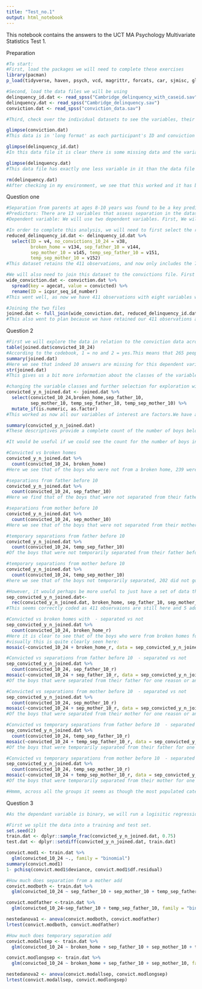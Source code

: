 ```yaml
---
title: "Test_no.1"
output: html_notebook
---
```


This notebook contains the answers to the UCT MA Psychology Multivariate Statistics Test 1.

Preparation
```r
#To start:
#First, load the packages we will need to complete these exercises
library(pacman)
p_load(tidyverse, haven, psych, vcd, magrittr, forcats, car, sjmisc, glm)

#Second, load the data files we will be using
delinquency_id.dat <- read_spss("Cambridge_delinquency_with_caseid.sav")
delinquency.dat <- read_spss("Cambridge_delinquency.sav")
conviction.dat <- read_spss("conviction_data.sav")

#Third, check over the individual datasets to see the variables, their classes and general structure

glimpse(conviction.dat)
#This data is in 'long format' as each participant's ID and conviction information is repeated length-ways a number of times for each age category in the data. There are seven distinct age categories, representing variables 5-11 in the codebook.

glimpse(delinquency_id.dat)
#In this data file it is clear there is some missing data and the variable names are not very understandable. This data is in 'wide format'.This dataset has 411 observations which is the same as the sample size mentioned in the documents, and 871 variables- which is 9 short of the full set mentioned in the codebook. However if one takes into account the seven age categories above, then it is only missing two from the full set mentioned in the codebook and these seem insignificant. It also includes an identification number.

glimpse(delinquency.dat)
#This data file has exactly one less variable in it than the data file with participant ID's. Based on a quick look at the data, it looks like the missing variable is V4, the ICPSR sequence ID number. The ID variable is likely to be quite useful for combining this data file with the conviction data file. Therefore, we will remove this data file from our environment as it unnecessarily duplicates information.

rm(delinquency.dat)
#After checking in my environment, we see that this worked and it has been removed.
```

Question one
```r
#Separation from parents at ages 8-10 years was found to be a key predictor of later offending (Farrington, 2001). However, the relationship between seperation and offending was not expanded on in great depth in the provided readings, despite there being a number of variables measuring this predictor in the data set. Therefore, this set of analyses intends to explore the relationship between the seperation from a parent and later offending in greater depth. 
#Predictors: There are 13 variables that assess separation in the dataset. Six variables focus on seperation up to the age of 5 years. Seven variables focus on separations occuring up to age 10. The variables also seem to distinguish between separation from a mother, father or either parent. Lastly, the variables also seem to distinguish between the length of separation; being permanent,lasting for a long time or temporary. We will only use the variables that specify separation occurring before age 10 as these variables should take into account any separations occurring up to age 5 anyway. Additionally, as separation was only measured at two points in time, the above-mentioned relationship seems to refer to separation up to 10 years of age specifically. Also, we already know a relationship exists between separation from parents and offending, so we will exclude all variables from our analysis that specify only that the child was separated from a parent. In other words, only variables that specifically add more information by stating whether the parent was a mother or father will be included in our data set for exploration. These variables should allow us to explore the nature of separation and it's relationship with offending quite well as they take into account who the child was separated from and the length of time they were separated for, as well as the reasons for the separation. Therefore, the predictors we are interested in include variables: 134, 144, 145, 151, 152.
#Dependent variable: We will use two dependent variables. First, We will be looking at predicting convictions across ages 10-24 years.This period takes into account juvenile offending and adult offending. As we are  interested in whether any convictions can be predicted, variable no. 11 seems appropriate for these analyses. In order to consider the extent of criminality, we will also include the variable 38, which considers the number of convictions a person had over 10-24 years of age.

#In order to complete this analysis, we will need to first select the relevant variables from the originial data file to make a more manageable dataset.We will also rename them so they make more sense.
reduced_delinquency_id.dat <- delinquency_id.dat %>% 
  select(ID = v4, no_convictions_10_24 = v38, 
         broken_home = v134, sep_father_10 = v144, 
         sep_mother_10 = v145, temp_sep_father_10 = v151, 
         temp_sep_mother_10 = v152)
#This dataset retains the 411 observations, and now only includes the 7 variables of interest.

#We will also need to join this dataset to the convictions file. First we need to convert the convictions data file to a length-ways data file, and ensure the joining variable is named the same.
wide_conviction.dat <- conviction.dat %>% 
  spread(key = agecat, value = convicted) %>% 
  rename(ID = icpsr_seq_id_number)
#This went well, as now we have 411 observations with eight variables which is what we expected. 

#Joining the two files
joined.dat <- full_join(wide_conviction.dat, reduced_delinquency_id.dat, by = "ID")
#This also went to plan because we have retained our 411 observations and have 14 variables now. Additionally, all our variable names make sense.This dataset shall be carried forward and used in analysis.
```

Question 2
```r
#First we will explore the data in relation to the conviction data across ages 10-24.
table(joined.dat$convicted_10_24)
#According to the codebook, 1 = no and 2 = yes.This means that 265 people over 14 years (from when they were 10 years old to 24 years old) were not convicted of a criminal offence, while 136 were.However, this only adds to 401.
summary(joined.dat)
#Here we see that indeed 10 answers are missing for this dependent variable, but that there were only two coding options - making this dependent variable suitable for use in a logistic regression.
str(joined.dat)
#This gives us a bit more information about the classes of the variables. Convicted from 10-24 is coded as a numeric variable when it is a categorical variable, so this will need to change. It looks like we will also need to change all our predictors in the same way.

#changing the variable classes and further selection for exploration with this dependent variable
convicted_y_n_joined.dat <- joined.dat %>% 
  select(convicted_10_24,broken_home,sep_father_10, 
         sep_mother_10, temp_sep_father_10, temp_sep_mother_10) %>% 
  mutate_if(is.numeric, as.factor)
#This worked as now all our variables of interest are factors.We have also reduced our dataset again strictly to just those variables of interest.

summary(convicted_y_n_joined.dat)
#These descriptives provide a complete count of the number of boys belonging to each category for each variable. Across all the counts we can see that majority of the boys (around 300) were coded 1 for each type of separation - indicating that most of the sample was not separated from a parent, no matter the type of separation considered.

#It would be useful if we could see the count for the number of boys in each category for each type of separation, by their offending outcome.

#Convicted vs broken homes
convicted_y_n_joined.dat %>% 
  count(convicted_10_24, broken_home) 
#Here we see that of the boys who were not from a broken home, 239 were not convicted, but 115 who were. Of the boys who were from a broken home but only due to death, 11 were not convicted and a similarly small number of 5 were. Of the boys who were from a broken home for other reasons, almost identical numbers were and were not convicted. 

#separations from father before 10
convicted_y_n_joined.dat %>% 
  count(convicted_10_24, sep_father_10) 
#Here we find that of the boys that were not separated from their father before turning 10, 180 were not convicted, but 73 were. Of the boys that were separated from their father due to a hospital visit or death, 44 were not later convicted, but 21 were. Of the boys that were separated from their father for other reasons, similar numbers of boys were and were not convicted.

#separations from mother before 10
convicted_y_n_joined.dat %>% 
  count(convicted_10_24, sep_mother_10) 
#Here we see that of the boys that were not separated from their mother before turning 10, 201 were not later convicted, and only 86 were. Of those that were separated due to death or a hospital stay, 45 did not go on to be convicted where are 28 did. Of the boys that were separated for other reasons, again very similar numbers went on to not get convicted and get convicted. 

#temporary separations from father before 10
convicted_y_n_joined.dat %>% 
  count(convicted_10_24, temp_sep_father_10)
#Of the boys that were not temporarily separated from their father before 10 years of age, 195 did not get convicted, but 78 did. of Those that were temporarily separated due to a hospital stay, 28 did not get later convicted but 22 did. Of those that were temporarily separated for other reasons, 32 did not get convicted but 22 did - the biggest difference so far for this category.

#temporary separations from mother before 10
convicted_y_n_joined.dat %>% 
  count(convicted_10_24, temp_sep_mother_10)
#here we see that of the boys not temporarily separated, 202 did not go on to get convicted while 92 did. Of those that were separated for a short time due to a hospital stay, 45 did not go on to get convicted but 26 did. Exactly the same number of boys who got temporarily separated for other reasons did and didn't become convicts.

#However, it would perhaps be more useful to just have a set of data that compares seperated vs not separated, instead of by separation being split by reasons. 
sep_convicted_y_n_joined.dat<- 
  rec(convicted_y_n_joined.dat, broken_home, sep_father_10, sep_mother_10, temp_sep_father_10, temp_sep_mother_10, rec = "1=1; 2=2; 3=2", append =  T)
#This seems correctly coded as 411 observaions are still here and 5 additional recoded variables.Briefly scanning over it looks like all 3's have now become 2's as well. yay! SO let's try again to spot a trend.

#Convicted vs broken homes with  - separated vs not
sep_convicted_y_n_joined.dat %>% 
  count(convicted_10_24, broken_home_r) 
#Here it is clear to see that of the boys who were from broken homes for one reason or another, almost the same number did and didn't go on to later get convicted, with marginally more going on to not get a conviction.
#visually this is quite clearly seen here:
mosaic(~convicted_10_24 + broken_home_r, data = sep_convicted_y_n_joined.dat)

#Convicted vs separations from father before 10  - separated vs not
sep_convicted_y_n_joined.dat %>% 
  count(convicted_10_24, sep_father_10_r) 
mosaic(~convicted_10_24 + sep_father_10_r, data = sep_convicted_y_n_joined.dat)
#Of the boys that were separated from their father for one reason or another, quite a few more didn't go on to convict than those who did.

#Convicted vs separations from mother before 10  - separated vs not
sep_convicted_y_n_joined.dat %>% 
  count(convicted_10_24, sep_mother_10_r) 
mosaic(~convicted_10_24 + sep_mother_10_r, data = sep_convicted_y_n_joined.dat)
#Of the boys that were separated from their mother for one reason or another, again quite a few more did not go on to convict than those that did.

#Convicted vs temporary separations from father before 10  - separated vs not
sep_convicted_y_n_joined.dat %>% 
  count(convicted_10_24, temp_sep_father_10_r) 
mosaic(~convicted_10_24 + temp_sep_father_10_r, data = sep_convicted_y_n_joined.dat)
#Of the boys that were temporarily separated from their father for one reason or another, again, more didn't go on to convict than those that did.

#Convicted vs temporary separations from mother before 10  - separated vs not
sep_convicted_y_n_joined.dat %>% 
  count(convicted_10_24, temp_sep_mother_10_r)
mosaic(~convicted_10_24 + temp_sep_mother_10_r, data = sep_convicted_y_n_joined.dat)
#Of the boys that were temporarily separated from their mother for one reason or another,quite a few more seemed to go on not to be convicted than those that did.

#Hmmm, across all the groups it seems as though the most populated category always included boys who were not separated from a parent and not convicted. When comparing across all the types of separation, of the boys that were separated more did not go on to get convictions than those who did.The smallest difference between boys who were separated and convicted or not convicted, occurred for those from broken homes. Gender seems to be related in some way as for boys that were separated, there were more boys that did and didn't get convicted when they were seperated from their father. There also seemed to be some indication of a relationship with the length of time they were separated for, as more boys were both convicted and not convicted when they were separated for longer from a parent. In both instances of being separated from a mother, being separated as a result of death or a hospital visit was associated with more convictions and non convictions, than being separated as a result of other reasons. However, in the instance children were separated from their fathers, more convictions were noted for when separation resulted from other reasons.Therefore, parental reason for separation seemed to be related to conviction.There was a small difference in the number of convictions for longer vs temporary separation. 
```

Question 3
```r
#As the dependant variable is binary, we will run a logisitic regression. Additionally, as we suspest the reason related to a parent's absence may be important to consider we will work with the data that includes this detail.

#First we split the data into a training and test set.
set.seed(2)
train.dat <- dplyr::sample_frac(convicted_y_n_joined.dat, 0.75)
test.dat <- dplyr::setdiff(convicted_y_n_joined.dat, train.dat)

convict.mod1 <- train.dat %>% 
  glm(convicted_10_24 ~., family = "binomial")
summary(convict.mod1)
1- pchisq(convict.mod1$deviance, convict.mod1$df.residual)

#How much does separation from a mother add
convict.modboth <- train.dat %>% 
  glm(convicted_10_24 ~ sep_father_10 + sep_mother_10 + temp_sep_father_10 + temp_sep_mother_10, family = "binomial")

convict.modfather <-train.dat %>% 
  glm(convicted_10_24~sep_father_10 + temp_sep_father_10, family = "binomial")

nestedanova1 <- anova(convict.modboth, convict.modfather)
lrtest(convict.modboth, convict.modfather)

#How much does temporary separation add
convict.modallsep <- train.dat %>% 
  glm(convicted_10_24 ~ broken_home + sep_father_10 + sep_mother_10 + temp_sep_father_10 + temp_sep_mother_10, family = "binomial")

convict.modlongsep <- train.dat %>% 
  glm(convicted_10_24 ~ broken_home + sep_father_10 + sep_mother_10, family = "binomial")

nestedanova2 <- anova(convict.modallsep, convict.modlongsep)
lrtest(convict.modallsep, convict.modlongsep)
```


